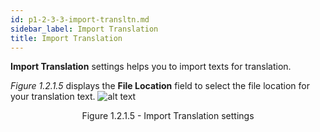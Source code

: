 ```yaml
---
id: p1-2-3-3-import-transltn.md
sidebar_label: Import Translation
title: Import Translation
---
```


**Import Translation** settings helps you to import texts for translation.

_Figure 1.2.1.5_ displays the **File Location** field to select the file location for your translation text.
![alt text](../../../../../../static/AutographaLiveImages/Getting_Started/import-translation-fig-1.2.1.5.jpg 'Import Translation settings')

<div align='center' style={{ fontStyle: 'Italic' }}
>Figure 1.2.1.5 - Import Translation settings</div>
